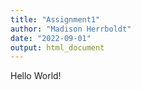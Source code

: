 ```yaml
---
title: "Assignment1"
author: "Madison Herrboldt"
date: "2022-09-01"
output: html_document
---
```


Hello World!
